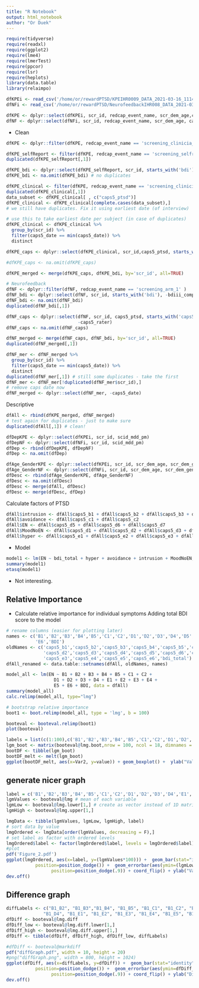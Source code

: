 ```yaml
---
title: "R Notebook"
output: html_notebook
author: "Or Duek"
---
```


```r
require(tidyverse)
require(readxl)
require(ggplot2)
require(lme4)
require(lmerTest)
require(ppcor)
require(lsr)
require(heplots)
library(data.table)
library(relaimpo)
```

```r
dfKPEi <- read_csv('/home/or/rewardPTSD/KPEIHR0009_DATA_2021-03-16_1114.csv')
dfNFi <- read_csv('/home/or/rewardPTSD/NeurofeedbackIHR008_DATA_2021-03-16_1113.csv')
```

```r
dfKPE <- dplyr::select(dfKPEi, scr_id, redcap_event_name, scr_dem_age,caps5_ptsd,  starts_with('bdi'),starts_with('caps5'))
dfNF <- dplyr::select(dfNFi, scr_id, redcap_event_name, scr_dem_age, caps5_ptsd,starts_with('bdi'),starts_with('caps5'))
```

- Clean

```r
dfKPE <- dplyr::filter(dfKPE, redcap_event_name == 'screening_clinicia_arm_1' | redcap_event_name == 'screening_selfrepo_arm_1')

dfKPE_selfReport <- filter(dfKPE, redcap_event_name == 'screening_selfrepo_arm_1')
duplicated(dfKPE_selfReport[,1])

dfKPE_bdi <- dplyr::select(dfKPE_selfReport, scr_id, starts_with('bdi'), -bdiii_complete)
dfKPE_bdi <- na.omit(dfKPE_bdi) # no duplicates

dfKPE_clinical <- filter(dfKPE, redcap_event_name == 'screening_clinicia_arm_1')
duplicated(dfKPE_clinical[,1])
data_subset <- dfKPE_clinical[ , c("caps5_ptsd")]   
dfKPE_clinical <- dfKPE_clinical[complete.cases(data_subset),]
# we still have duplicates. Fix it using earliest date (of interview)

# use this to take earliest date per subject (in case of duplicates)
dfKPE_clinical <- dfKPE_clinical %>% 
  group_by(scr_id) %>% 
  filter(caps5_date == min(caps5_date)) %>% 
  distinct

dfKPE_caps <- dplyr::select(dfKPE_clinical, scr_id,caps5_ptsd, starts_with('caps5'), -caps5_complete, -caps5_date,-caps5_rater)

#dfKPE_caps <- na.omit(dfKPE_caps)

dfKPE_merged <- merge(dfKPE_caps, dfKPE_bdi, by='scr_id', all=TRUE)
```

```r
# Neurofeedback
dfNF <- dplyr::filter(dfNF, redcap_event_name == 'screening_arm_1' )
dfNF_bdi <- dplyr::select(dfNF, scr_id, starts_with('bdi'), -bdiii_complete)
dfNF_bdi <- na.omit(dfNF_bdi)
duplicated(dfNF_bdi[,1])

dfNF_caps <- dplyr::select(dfNF, scr_id, caps5_ptsd, starts_with('caps5'), -caps5_complete, 
                           -caps5_rater)
dfNF_caps <- na.omit(dfNF_caps)

dfNF_merged <- merge(dfNF_caps, dfNF_bdi, by='scr_id', all=TRUE)
duplicated(dfNF_merged[,1])

dfNF_mer <- dfNF_merged %>% 
  group_by(scr_id) %>% 
  filter(caps5_date == min(caps5_date)) %>% 
  distinct
duplicated(dfNF_mer[,1]) # still some duplicates - take the first
dfNF_mer <- dfNF_mer[!duplicated(dfNF_mer$scr_id),] 
# remove caps date now
dfNF_merged <- dplyr::select(dfNF_mer, -caps5_date)


```

Descriptive

```r
dfAll <- rbind(dfKPE_merged, dfNF_merged)
# test again for duplicates - just to make sure
duplicated(dfAll[,1]) # clean!

dfDepKPE <- dplyr::select(dfKPEi, scr_id, scid_mdd_pm)
dfDepNF <- dplyr::select(dfNFi, scr_id, scid_mdd_pm)
dfDep <- rbind(dfDepKPE, dfDepNF)
dfDep <- na.omit(dfDep)

dfAge_GenderKPE <- dplyr::select(dfKPEi, scr_id, scr_dem_age, scr_dem_gender)
dfAge_GenderNF <- dplyr::select(dfNFi, scr_id, scr_dem_age, scr_dem_gender)
dfDesc <- rbind(dfAge_GenderKPE, dfAge_GenderNF)
dfDesc <- na.omit(dfDesc)
dfDesc <- merge(dfAll, dfDesc)
dfDesc <- merge(dfDesc, dfDep)

```

Calculate factors of PTSD 

```r
dfAll$intrusion <- dfAll$caps5_b1 + dfAll$caps5_b2 + dfAll$caps5_b3 + dfAll$caps5_b4 + dfAll$caps5_b5
dfAll$avoidance <- dfAll$caps5_c1 + dfAll$caps5_c2
dfAll$EN <- dfAll$caps5_d5 + dfAll$caps5_d6 + dfAll$caps5_d7
dfAll$MoodNoEN <- dfAll$caps5_d1 + dfAll$caps5_d2 + dfAll$caps5_d3 + dfAll$caps5_d4
dfAll$hyper <- dfAll$caps5_e1 + dfAll$caps5_e2 + dfAll$caps5_e3 + dfAll$caps5_e4 + dfAll$caps5_e5 + dfAll$caps5_e6
```

- Model

```r
model1 <- lm(EN ~ bdi_total + hyper + avoidance + intrusion + MoodNoEN, data=dfAll)
summary(model1)
etasq(model1)
```

- Not interesting.

## Relative Importance
- Calculate relative importance for individual symptoms 
Adding total BDI score to the model

```r
# rename columns (easier for plotting later)
names <- c('B1','B2','B3','B4','B5','C1','C2','D1','D2','D3','D4','D5','D6','D7','E1','E2','E3','E4','E5',
           'E6','BDI')
oldNames <- c('caps5_b1','caps5_b2','caps5_b3','caps5_b4','caps5_b5','caps5_c1','caps5_c2', 'caps5_d1',
              'caps5_d2','caps5_d3','caps5_d4','caps5_d5','caps5_d6','caps5_d7','caps5_e1','caps5_e2',
              'caps5_e3','caps5_e4','caps5_e5','caps5_e6','bdi_total')
dfAll_renamed <- data.table::setnames(dfAll, oldNames, names)
```


```r
model_all <- lm(EN ~ B1 + B2 + B3 + B4 + B5 + C1 + C2 + 
                  D1 + D2 + D3 + D4 + E1 + E2 + E3 + E4 + 
                  E5 + E6 + BDI, data = dfAll)
summary(model_all)
calc.relimp(model_all, type="lmg")
```

```r
# bootstrap relative importance
boot1 <- boot.relimp(model_all, type = 'lmg', b = 100)

booteval <- booteval.relimp(boot1)
plot(booteval)
```

```r
labels = list(c(1:100),c('B1','B2','B3','B4','B5','C1','C2','D1','D2','D3','D4','E1','E2','E3','E4','E5',  'E6', 'BDI'))
lgm_boot <- matrix(booteval@lmg.boot,nrow = 100, ncol = 18, dimnames = labels)
bootDF <- tibble(lgm_boot)
bootDF_melt <- melt(lgm_boot)
ggplot(bootDF_melt, aes(x=Var2, y=value)) + geom_boxplot() +  ylab("Values [LMG]") + xlab('PTSD Symptom')+ theme_minimal() + coord_flip()
```
## generate nicer graph

```r
label = c('B1','B2','B3','B4','B5','C1','C2','D1','D2','D3','D4','E1','E2','E3','E4','E5','E6', 'BDI')
lgmValues <- booteval@lmg # mean of each variable
lgmLow <- booteval@lmg.lower[1,] # create as vector instead of 1D matrix
lgmHigh <- booteval@lmg.upper[1,]

lmgData <- tibble(lgmValues, lgmLow, lgmHigh, label)
# sort data by value
lmgOrdered <- lmgData[order(lgmValues, decreasing = F),]
# set label as factor with ordered levels
lmgOrdered$label <- factor(lmgOrdered$label, levels = lmgOrdered$label)
#plot
pdf('Figure_2.pdf')
ggplot(lmgOrdered, aes(x=label, y=(lgmValues*100))) +  geom_bar(stat="identity", fill='lightblue',
           position=position_dodge()) +  geom_errorbar(aes(ymin=(lgmLow*100), ymax=(lgmHigh*100)), width=.2,
                 position=position_dodge(.9)) + coord_flip() + ylab("Values [LMG in %]") + xlab('PTSD Symptom')  +theme_minimal()
dev.off()
```

## Difference graph

```r

diffLabels <- c("B1_B2", "B1_B3","B1_B4", "B1_B5", "B1_C1", "B1_C2", "B1_D1", "B1_D2", "B1_D3",
              "B1_D4", "B1_E1", "B1_E2", "B1_E3", "B1_E4", "B1_E5", "B1_E6","B1_BDI", "B2_B3","B2_B4","B2_B5", "B2_C1","B2_C2", "B2_D1", "B2_D2", "B2_D3","B2_D4", "B2_E1", "B2_E2", "B2_E3", "B2_E4", "B2_E5", "B2_E6","B2_BDI", "B3_B4","B3_B5", "B3_C1", "B3_C2", "B3_D1", "B3_D2", "B3_D3", "B3_D4", "B3_E1", "B3_E2", "B3_E3", "B3_E4", "B3_E5", "B3_E6","B3_BDI", "B4_B5", "B4_C1", "B4_C2", "B4_D1", "B4_D2", "B4_D3", "B4_D4", "B4_E1", "B4_E2", "B4_E3", "B4_E4", "B4_E5", "B4_E6","B4_BDI", "B5_C1", "B5_C2", "B5_D1","B5_D2", "B5_D3", "B5_D4", "B5_E1", "B5_E2", "B5_E3", "B5_E4", "B5_E5", "B5_E6", "B5_BDI", "C1_C2", "C1_D1", "C1_D2", "C1_D3", "C1_D4", "C1_E1", "C1_E2", "C1_E3", "C1_E4", "C1_E5", "C1_E6", "C1_BDI", "C2_D1","C2_D2","C2_D3", "C2_D4", "C2_E1", "C2_E2", "C2_E3", "C2_E4", "C2_E5", "C2_E6", "C2_BDI", "D1_D2","D1_D3", "D1_D4", "D1_E1", "D1_E2", "D1_E3", "D1_E4", "D1_E5", "D1_E6", "D1_BDI", "D2_D3", "D2_D4", "D2_E1", "D2_E2", "D2_E3", "D2_E4", "D2_E5", "D2_E6", "D2_BDI", "D3_D4", "D3_E1", "D3_E2", "D3_E3", "D3_E4", "D3_E5", "D3_E6", "D3_BDI", "D4_E1", "D4_E2", "D4_E3", "D4_E4", "D4_E5", "D4_E6","D4_BDI", "E1_E2", "E1_E3", "E1_E4", "E1_E5", "E1_E6", "E1_BDI", "E2_E3", "E2_E4","E2_E5", "E2_E6", "E2_BDI", "E3_E4", "E3_E5", "E3_E6", "E3_BDI", "E4_E5", "E4_E6", "E4_BDI", "E5_E6", "E5_BDI", "E6_BDI")
dfDiff <- booteval@lmg.diff
dfDiff_low <- booteval@lmg.diff.lower[1,]
dfDiff_high <- booteval@lmg.diff.upper[1,]
dfDiff <- tibble(dfDiff, dfDiff_high, dfDiff_low, diffLabels)

#dfDiff <- booteval@markdiff
pdf("diffGraph.pdf", width = 10, height = 20)
#png("diffGraph.png", width = 800, height = 1024)
ggplot(dfDiff, aes(x=diffLabels, y=dfDiff)) +  geom_bar(stat="identity",
           position=position_dodge()) +  geom_errorbar(aes(ymin=dfDiff_low, ymax=dfDiff_high), width=.2,
                 position=position_dodge(.9)) + coord_flip() + ylab("Difference in Values [LMG]") + xlab('PTSD Symptom pair')  +theme_minimal()
dev.off()
```

